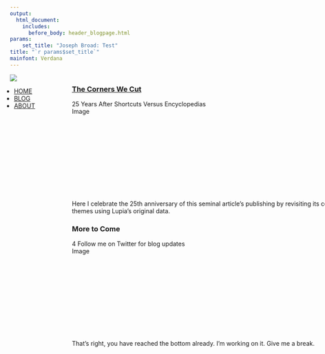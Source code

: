 ```yaml
---
output: 
  html_document:
    includes:
      before_body: header_blogpage.html
params: 
    set_title: "Joseph Broad: Test"
title: "`r params$set_title`"
mainfont: Verdana
---
```

<script>
function loadImage() {
  $('.logo').css('opacity', '0');
  $('.logo').css('transition', '.3s');
  $('.topnav, .footer').css('height', '8vh');
  $('.topnav, .footer').css('transition-delay', '.1s');
  $('.topnav, .footer, .sidebar').css('transition-duration', '.4s');
  $('.topnav, .footer').css('transition-timing-function', 'ease');
}
</script>
<!-- style -->
<link rel="stylesheet" href="style.css" type="text/css">
<link rel="shortcut icon" href="https://www.dropbox.com/s/8nglbmcubk7bl7y/favicon.png?dl=0">
<link rel="icon" href="https://www.dropbox.com/s/8nglbmcubk7bl7y/favicon.png?dl=0">
<!-- Load an icon library -->
<link rel="stylesheet" href="https://cdnjs.cloudflare.com/ajax/libs/font-awesome/5.10.2/css/all.min.css">
<!-- header -->
<div class="topnav">
<div class="landing">
<a href="index.html"><img onload="loadImage()" class="logo" style="object-fit: cover;" src="images/NSU_logorgb.jpg"></a></div>
<ul style="margin-left: -1.5vw">
<li><a href="index.html"><h7 class="active">HOME</h7></a></li>
<li><a href="blog.html"><h7>BLOG</h7></a></li>
<li><a href="about.html"><h7>ABOUT</h7></a></li>
</ul>
</div>

<div class="wideboi" style="position: fixed; top: 8vh; height: 40vh; background-color: #f1f1f1;"></div>
<div class="wideboi" style="top: 8vh; width: 70vw; margin-left: 15vw; margin-top: -2vh; border: 1px none red; background-color: none;">  
<div class="leftcolumn">
<div class="card">
<a href="blog_000_lupia25.html"><h3>The Corners We Cut</h3></a>
<p5>25 Years After Shortcuts Versus Encyclopedias</p5>
<div onload="loadImage()" class="fakeimg" style="height:200px;">Image</div>
<p>Here I celebrate the 25th anniversary of this seminal article's publishing by revisiting its central themes using Lupia's original data.</p></div>
<div class="card">
<h3>More to Come</h3>4
<p5>Follow me on Twitter for blog updates</p5>
<div class="fakeimg" style="height:200px;">Image</div>
<p>That's right, you have reached the bottom already. I'm working on it. Give me a break.</p>
<div class="section" style="bottom: 0; height: 8vh;"></div>
</div></div>

<div class="rightcolumn">
<div class="tcard" style="height: 84vh">
<a class="twitter-timeline"
  href="https://twitter.com/therealjoebroad"></a>
</div>

<script src="https://platform.twitter.com/widgets.js" async></script>
<!--   </div> -->
<!--   <div class="card"> -->
<!--   <h3>Popular Post</h3> -->
<!--   <div class="fakeimg">Image</div><br> -->
<!--   <div class="fakeimg">Image</div><br> -->
<!--   <div class="fakeimg">Image</div> -->
<!--   </div> -->
<!--   <div class="card"> -->
<!--   <h3>Follow Me</h3> -->
<!--   <p>Some text..</p> -->
<!--   </div> -->
<!--   </div> -->
<!--   </div> -->





